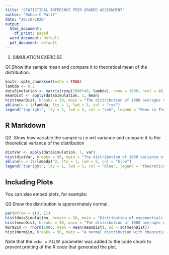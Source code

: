 ---
title: "STATISTICAL INFERENCE PEER GRADED ASSIGNMENT"
author: "Rohan C Patil"
date: "20/10/2020"
output:
  html_document:
    df_print: paged
  word_document: default
  pdf_document: default
---
1. SIMULATION EXERCISE

Q1.Show the sample mean and compare it to theoretical mean of the distribution.
```{r}
knitr::opts_chunk$set(echo = TRUE) 
lambda <- 0.2 
dataSimulation <- matrix(rexp(1000*40, lambda), nrow = 1000, ncol = 40)
meanDist <- apply(dataSimulation, 1, mean)
hist(meanDist, breaks = 50, main = "The distribution of 1000 averages of 40 random exponentials", xlab = "means value", ylab = "means frequency", col = "orange")
abline(v = 1/lambda, lty = 1, lwd = 5, col = "red")
legend("topright", lty = 1, lwd = 5, col = "red", legend = "Mean in Theory") 

```

## R Markdown




Q2.  Show how variable the sample is i.e wrt variance and compare it to the theoretical variance of the distribution
```{r}
distVar <- apply(dataSimulation, 1, var)
hist(distVar, breaks = 50, main = "The distribution of 1000 variance of 40 random exponentials", xlab = "Variance values", ylab = "Variance Frequencies", col = "pink")
abline(v = (1/lambda)^2, lty = 1, lwd = 5, col = "blue")
legend("topright", lty = 1, lwd = 5, col = "blue", legend = "theoretical variance") 
```

## Including Plots

You can also embed plots, for example:


Q3.Show the distribution is approximately normal.

```{r}
par(mfrow = c(3, 1))
hist(dataSimulation, breaks = 50, main = "Distribution of exponentials with lambda equals to 0.2", xlab = "Exponential", col = "red")
hist(meanDist, breaks = 50, main = "The distribution of 1000 averages of 40 random exponentials", xlab = "means values", ylab = "Means Frequency", col = "green")
NormSim <- rnorm(1000, mean = mean(meanDist), sd = sd(meanDist))
hist(NormSim, breaks = 50, main = "A normal distribution with theoretical mean and standard deviation of exponentials", xlab = "Normal variables", col = "yellow") 

```




Note that the `echo = FALSE` parameter was added to the code chunk to prevent printing of the R code that generated the plot.
